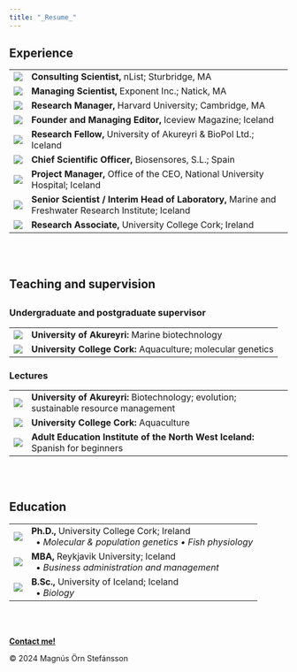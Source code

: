 ```yaml
---
title: "_Resume_"
---
```


<html lang="en">

<h2>Experience</h2>
<head>
  <meta charset="UTF-8">
  <meta name="viewport" content="width=device-width, initial-scale=1.0">
  <title>Experience</title>
    <link rel="stylesheet" href="C:/Users/mosti/OneDrive/Documents/mProfessionalWebsite/mResume/Styles.css">
</head>
<body>
  <div class="table_rsm"></div>
  <table class="table_rsm">
    <tr>
      <td><img src="C:/Users/mosti/OneDrive/Documents/mProfessionalWebsite/mResume/SourceDocuments/nList_Logo.jpg" class="img_rsm"></td>
      <td>
        <b>Consulting Scientist,</b> nList; Sturbridge, MA
      </td>
    </tr>  
    <tr>
      <td><img src="C:/Users/mosti/OneDrive/Documents/mProfessionalWebsite/mResume/SourceDocuments/Exponent_Logo.jpeg" onclick="window.open('https://www.exponent.com/','_blank')" class="img_rsm"></td>
      <td>
        <b>Managing Scientist,</b> Exponent Inc.; Natick, MA
      </td>
    </tr>
    <tr>
      <td><img src="C:/Users/mosti/OneDrive/Documents/mProfessionalWebsite/mResume/SourceDocuments/Harvard_Logo.png" onclick="window.open('https://www.harvard.edu/','_blank')" class="img_rsm"></td>
      <td>
        <b>Research Manager,</b> Harvard University; Cambridge, MA
      </td>    
    </tr>
    <tr>
      <td><img src="C:/Users/mosti/OneDrive/Documents/mProfessionalWebsite/mResume/SourceDocuments/Iceview_Logo.png" onclick="window.open('https://www.facebook.com/iceviewmagazine//','_blank')" class="img_rsm"></td>
      <td>
        <b>Founder and Managing Editor,</b> Iceview Magazine; Iceland
      </td>    
    </tr>
    <tr>
      <td><img src="C:/Users/mosti/OneDrive/Documents/mProfessionalWebsite/mResume/SourceDocuments/Unak_Logo.png" onclick="window.open('https://www.unak.is/english','_blank')" class="img_rsm"></td>
      <td><b>Research Fellow,</b> University of Akureyri & BioPol Ltd.; Iceland</td>
    </tr>
    <tr>
      <td><img src="C:/Users/mosti/OneDrive/Documents/mProfessionalWebsite/mResume/SourceDocuments/Biosensores_Logo.png" onclick="window.open('https://www.biosensores.com/','_blank')" class="img_rsm"></td>
      <td><b>Chief Scientific Officer,</b> Biosensores, S.L.; Spain</td>    
    </tr>
    <tr>
      <td><img src="C:/Users/mosti/OneDrive/Documents/mProfessionalWebsite/mResume/SourceDocuments/Landspitali_Logo.jpeg" onclick="window.open('https://www.landspitali.is/default.aspx?pageid=deac0479-05aa-11e8-90f1-005056be0005','_blank')" class="img_rsm"></td>
      <td><b>Project Manager,</b> Office of the CEO, National University Hospital; Iceland</td>    
    </tr>
    <tr>
      <td><img src="C:/Users/mosti/OneDrive/Documents/mProfessionalWebsite/mResume/SourceDocuments/MFRI_Logo.png" onclick="window.open('https://www.hafogvatn.is/en','_blank')" class="img_rsm"></td>
      <td><b>Senior Scientist / Interim Head of Laboratory,</b> Marine and Freshwater Research Institute; Iceland</td>    
    </tr>
    <tr>
      <td><img src="C:/Users/mosti/OneDrive/Documents/mProfessionalWebsite/mResume/SourceDocuments/UCC_Logo.png" onclick="window.open('https://www.ucc.ie','_blank')" class="img_rsm"></td>
      <td><b>Research Associate,</b> University College Cork; Ireland</td>    
    </tr>
    </table>
</body>
</html>
<br></br>


<div class="line"></div>
<h2>Teaching and supervision<h2>
<h3>Undergraduate and postgraduate supervisor</h3>
<head>
    <link rel="stylesheet" href="C:/Users/mosti/OneDrive/Documents/mProfessionalWebsite/mResume/Styles.css">
</head>
<body>
  <div class="table_rsm"></div>
  <table class="table_rsm">
        <td><img src="C:/Users/mosti/OneDrive/Documents/mProfessionalWebsite/mResume/SourceDocuments/Unak_Logo.png" onclick="window.open('')" class="img_rsm"></td>
          <td><b>University of Akureyri:</b> Marine biotechnology </td>
    </tr>
    <tr>
      <td><img src="C:/Users/mosti/OneDrive/Documents/mProfessionalWebsite/mResume/SourceDocuments/UCC_Logo.png" onclick="window.open('')" class="img_rsm"></td>
        <td><b>University College Cork:</b> Aquaculture; molecular genetics </td>
    </tr>
</table>
<h3>Lectures</h3>
<table class="table_rsm">
  <tr>
    <td><img src="C:/Users/mosti/OneDrive/Documents/mProfessionalWebsite/mResume/SourceDocuments/Unak_Logo.png" onclick="window.open('')" class="img_rsm"></td>
      <td><b>University of Akureyri:</b>  Biotechnology; evolution; sustainable resource management</td>
</tr>
<tr>
  <td><img src="C:/Users/mosti/OneDrive/Documents/mProfessionalWebsite/mResume/SourceDocuments/UCC_Logo.png" onclick="window.open('')" class="img_rsm"></td>
    <td><b>University College Cork:</b> Aquaculture </td>
  </tr>
  <tr>
  <td><img src="C:/Users/mosti/OneDrive/Documents/mProfessionalWebsite/mResume/SourceDocuments/Unak_Logo.png" onclick="window.open('')" class="img_rsm"></td>
    <td><b>Adult Education Institute of the North West Iceland:</b> Spanish for beginners </td>
  </tr>
</table>
</body>
</html>
<br></br>

<div class="line"></div>
<h2>Education</h2>
<head>
    <link rel="stylesheet" href="C:/Users/mosti/OneDrive/Documents/mProfessionalWebsite/mResume/Styles.css">
</head>
<body>
  <div class="table_rsm"></div>
  <table class="table_rsm">
    <tr>
      <td><img src="C:/Users/mosti/OneDrive/Documents/mProfessionalWebsite/mResume/SourceDocuments/UCC_Logo.png" onclick="window.open('https://www.ucc.ie','_blank')" class="img_rsm"></td>
      <td>
        <b>Ph.D.,</b> University College Cork; Ireland
        <br>&ensp;&bull; <i>Molecular & population genetics &bull; Fish physiology</i>
        </td>    
    </tr>
    <tr>
      <td><img src="C:/Users/mosti/OneDrive/Documents/mProfessionalWebsite/mResume/SourceDocuments/RU_Logo.png" onclick="window.open('https://en.ru.is/','_blank')" class="img_rsm"></td>
      <td>
        <b>MBA,</b> Reykjavik University; Iceland
        <br>&ensp;&bull; <i>Business administration and management</i> 
        </td>    
    </tr>
    <tr>
      <td><img src="C:/Users/mosti/OneDrive/Documents/mProfessionalWebsite/mResume/SourceDocuments/HI_Logo.png" onclick="window.open('https://english.hi.is/','_blank')" class="img_rsm"></td>
      <td>
        <b>B.Sc.,</b> University of Iceland; Iceland
        <br>&ensp;&bull; <i>Biology</i>
        </td>    
    </tr>
    </table>
</body>
</html>

<br></br>
 <!-- Footer: -->
<html lang="en">
<head>
    <meta charset="UTF-8">
    <meta name="viewport" content="width=device-width, initial-scale=1.0">
    <link rel="stylesheet"          href="C:/Users/mosti/OneDrive/Documents/mProfessionalWebsite/mResume/Styles.css">
    <title>My Website</title>
</head>
<body>
    <!-- Your website content goes here -->
    <footer>
          <p><a href="mailto:mostinn@gmail.com"><b>Contact me!</b></a></p>
          <p>© 2024 Magnús Örn Stefánsson</p> 
    </footer>
</body>
</html>
